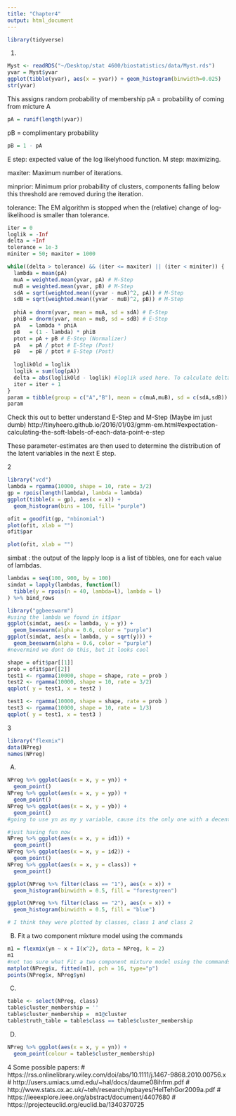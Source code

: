 ```yaml
---
title: "Chapter4"
output: html_document
---
```


```r
library(tidyverse)
```
1.
```r
Myst <- readRDS("~/Desktop/stat 4600/biostatistics/data/Myst.rds")
yvar = Myst$yvar
ggplot(tibble(yvar), aes(x = yvar)) + geom_histogram(binwidth=0.025)
str(yvar)
```

This assigns random probability of membership
pA = probability of coming from micture A
```r
pA = runif(length(yvar)) 
```
pB = complimentary probability

```r
pB = 1 - pA
```
E step: expected value of the log likelyhood function.
M step: maximizing.

maxiter: Maximum number of iterations.

minprior: Minimum prior probability of clusters, components falling below this threshold are removed during the iteration.

tolerance: The EM algorithm is stopped when the (relative) change of log-likelihood is smaller than tolerance.

```r
iter = 0
loglik = -Inf
delta = +Inf
tolerance = 1e-3
miniter = 50; maxiter = 1000
```
```r
while((delta > tolerance) && (iter <= maxiter) || (iter < miniter)) {
  lambda = mean(pA)
  muA = weighted.mean(yvar, pA) # M-Step
  muB = weighted.mean(yvar, pB) # M-Step
  sdA = sqrt(weighted.mean((yvar - muA)^2, pA)) # M-Step
  sdB = sqrt(weighted.mean((yvar - muB)^2, pB)) # M-Step
  
  phiA = dnorm(yvar, mean = muA, sd = sdA) # E-Step
  phiB = dnorm(yvar, mean = muB, sd = sdB) # E-Step
  pA   = lambda * phiA
  pB   = (1 - lambda) * phiB
  ptot = pA + pB # E-Step (Normalizer)
  pA   = pA / ptot # E-Step (Post)
  pB   = pB / ptot # E-Step (Post)
  
  loglikOld = loglik
  loglik = sum(log(pA))
  delta = abs(loglikOld - loglik) #loglik used here. To calculate delta?
  iter = iter + 1
}
param = tibble(group = c("A","B"), mean = c(muA,muB), sd = c(sdA,sdB))
param
```
Check this out to better understand E-Step and M-Step (Maybe im just dumb)
http://tinyheero.github.io/2016/01/03/gmm-em.html#expectation-calculating-the-soft-labels-of-each-data-point-e-step

These parameter-estimates are then used to determine the distribution of the latent variables in the next E step.

2
```r
library("vcd")
lambda = rgamma(10000, shape = 10, rate = 3/2)
gp = rpois(length(lambda), lambda = lambda)
ggplot(tibble(x = gp), aes(x = x)) +
  geom_histogram(bins = 100, fill= "purple")

ofit = goodfit(gp, "nbinomial")
plot(ofit, xlab = "")
ofit$par

plot(ofit, xlab = "")
```
simbat : the output of the lapply loop is a list of tibbles, one for each value of lambdas. 
```r
lambdas = seq(100, 900, by = 100)
simdat = lapply(lambdas, function(l)
  tibble(y = rpois(n = 40, lambda=l), lambda = l)
) %>% bind_rows
```

```r
library("ggbeeswarm")
#using the lambda we found in it$par
ggplot(simdat, aes(x = lambda, y = y)) +
  geom_beeswarm(alpha = 0.6, color = "purple")
ggplot(simdat, aes(x = lambda, y = sqrt(y))) +
  geom_beeswarm(alpha = 0.6, color = "purple")
#nevermind we dont do this, but it looks cool
```

```r
shape = ofit$par[[1]] 
prob = ofit$par[[2]]
test1 <- rgamma(10000, shape = shape, rate = prob )
test2 <- rgamma(10000, shape = 10, rate = 3/2)
qqplot( y = test1, x = test2 )

test1 <- rgamma(10000, shape = shape, rate = prob )
test3 <- rgamma(10000, shape = 10, rate = 1/3)
qqplot( y = test1, x = test3 )
```

3
```r
library("flexmix")
data(NPreg)
names(NPreg)
```
A)
```r
NPreg %>% ggplot(aes(x = x, y = yn)) +
  geom_point()
NPreg %>% ggplot(aes(x = x, y = yp)) +
  geom_point()
NPreg %>% ggplot(aes(x = x, y = yb)) +
  geom_point()
#going to use yn as my y variable, cause its the only one with a decent spread

#just having fun now
NPreg %>% ggplot(aes(x = x, y = id1)) +
  geom_point()
NPreg %>% ggplot(aes(x = x, y = id2)) +
  geom_point()
NPreg %>% ggplot(aes(x = x, y = class)) +
  geom_point()
```

```r
ggplot(NPreg %>% filter(class == "1"), aes(x = x)) +
  geom_histogram(binwidth = 0.5, fill = "forestgreen")

ggplot(NPreg %>% filter(class == "2"), aes(x = x)) +
  geom_histogram(binwidth = 0.5, fill = "blue")

# I think they were plotted by classes, class 1 and class 2
```

B) Fit a two component mixture model using the commands
```r
m1 = flexmix(yn ~ x + I(x^2), data = NPreg, k = 2)
m1
#not too sure what Fit a two component mixture model using the commands means, i think maybe something like this? or do i have to graph two histoograms one ontop of another. 
matplot(NPreg$x, fitted(m1), pch = 16, type="p")
points(NPreg$x, NPreg$yn)
```

C)
```r
table <- select(NPreg, class) 
table$cluster_membership = ''
table$cluster_membership =  m1@cluster
table$truth_table = table$class == table$cluster_membership
```

D)
```r
NPreg %>% ggplot(aes(x = x, y = yn)) +
  geom_point(colour = table$cluster_membership)
```
4 
Some possible papers:
# https://rss.onlinelibrary.wiley.com/doi/abs/10.1111/j.1467-9868.2010.00756.x 
# http://users.umiacs.umd.edu/~hal/docs/daume08ihfrm.pdf 
# http://www.stats.ox.ac.uk/~teh/research/npbayes/HelTehGor2009a.pdf 
# https://ieeexplore.ieee.org/abstract/document/4407680
# https://projecteuclid.org/euclid.ba/1340370725